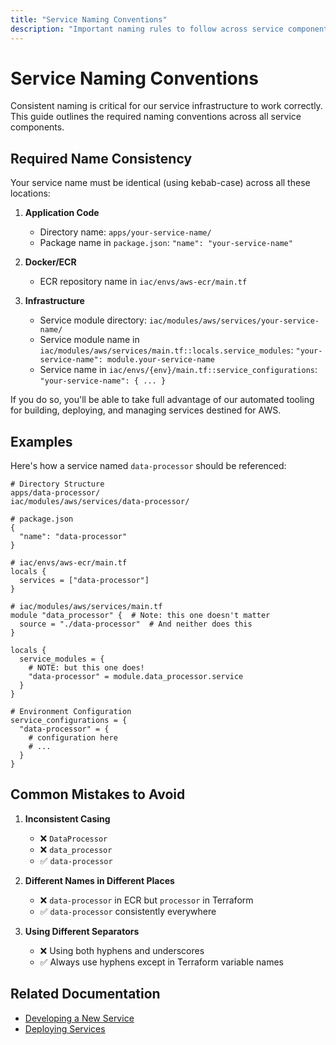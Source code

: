 ```yaml
---
title: "Service Naming Conventions"
description: "Important naming rules to follow across service components"
---
```


# Service Naming Conventions

Consistent naming is critical for our service infrastructure to work correctly. This guide outlines the required naming conventions across all service components.

## Required Name Consistency

Your service name must be identical (using kebab-case) across all these locations:

1. **Application Code**

   - Directory name: `apps/your-service-name/`
   - Package name in `package.json`: `"name": "your-service-name"`

2. **Docker/ECR**

   - ECR repository name in `iac/envs/aws-ecr/main.tf`

3. **Infrastructure**
   - Service module directory: `iac/modules/aws/services/your-service-name/`
   - Service module name in `iac/modules/aws/services/main.tf::locals.service_modules`: `"your-service-name": module.your-service-name`
   - Service name in `iac/envs/{env}/main.tf::service_configurations`: `"your-service-name": { ... }`

If you do so, you'll be able to take full advantage of our automated tooling for building, deploying, and managing services destined for AWS.

## Examples

Here's how a service named `data-processor` should be referenced:

```
# Directory Structure
apps/data-processor/
iac/modules/aws/services/data-processor/

# package.json
{
  "name": "data-processor"
}

# iac/envs/aws-ecr/main.tf
locals {
  services = ["data-processor"]
}

# iac/modules/aws/services/main.tf
module "data_processor" {  # Note: this one doesn't matter
  source = "./data-processor"  # And neither does this
}

locals {
  service_modules = {
    # NOTE: but this one does!
    "data-processor" = module.data_processor.service
  }
}

# Environment Configuration
service_configurations = {
  "data-processor" = {
    # configuration here
    # ...
  }
}
```

## Common Mistakes to Avoid

1. **Inconsistent Casing**

   - ❌ `DataProcessor`
   - ❌ `data_processor`
   - ✅ `data-processor`

2. **Different Names in Different Places**

   - ❌ `data-processor` in ECR but `processor` in Terraform
   - ✅ `data-processor` consistently everywhere

3. **Using Different Separators**
   - ❌ Using both hyphens and underscores
   - ✅ Always use hyphens except in Terraform variable names

## Related Documentation

- [Developing a New Service](./developing-new-service.mdx)
- [Deploying Services](./deploying-services.mdx)
